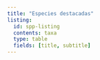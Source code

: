 ```yaml
---
title: "Especies destacadas"
listing: 
  id: spp-listing
  contents: taxa
  type: table
  fields: [title, subtitle]
---
```


::: {#spp-listing}
:::
